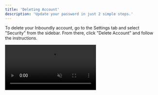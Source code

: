 ```yaml
---
title: 'Deleting Account'
description: 'Update your password in just 2 simple steps.'
---
```


To delete your Inboundly account, go to the Settings tab and select "Security" from the sidebar. From there, click "Delete Account" and follow the instructions.

<video autoplay="true" muted="true" loop playsinline className="w-full aspect-video" src="/videos/guides_opensecurity.mp4" />

<Warning>If you delete your account, you will permanently delete all the data associated with your account.</Warning>

Deleting your account does not affect your billing plan. If you wish to cancel Inboundly completely, unsubscribe before deleting your account.

## Need Help?

If you encounter any difficulties, please reach out to support@inboundly.bolddesk.com for assistance.